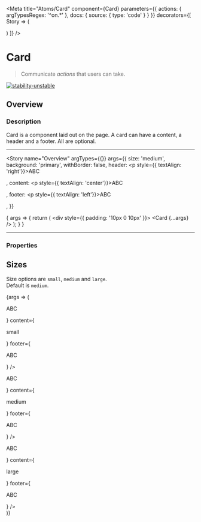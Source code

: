 
<Meta
  title="Atoms/Card"
  component={Card}
  parameters={{
    actions: { argTypesRegex: '^on.*' },
    docs: {
      source: {
        type: 'code'
      }
    }
  }}
  decorators={[
    Story => (
      <ThemeProvider>
        <div className="component-story-main">
          <ThemeSwitcher />
          <Story />
        </div>
      </ThemeProvider>
    )
  ]}
/>

# Card

> Communicate _actions_ that users can take.

[![stability-unstable](https://img.shields.io/badge/stability-unstable-yellow.svg)](https://github.com/emersion/stability-badges#unstable)

## Overview

### Description

Card is a component laid out on the page. A card can have a content, a header and a footer. All are optional.

---

<Story
  name="Overview"
  argTypes={{}}
  args={{
    size: 'medium',
    background: 'primary',
    withBorder: false,
    header: <Typography as="div" fontFamily="brand" fontSize="small">
        <p style={{ textAlign: 'right'}}>ABC</p>
      </Typography>,
    content: <Typography as="div" fontFamily="brand" fontSize="medium">
        <p style={{ textAlign: 'center'}}>ABC</p>
      </Typography>,
    footer: <Typography as="div" fontFamily="brand" fontSize="small">
        <p style={{ textAlign: 'left'}}>ABC</p>
      </Typography>,
  }}
>
  {
    args => { 
      return (
        <div style={{ padding: '10px 0 10px' }}>
          <Card {...args} />
        </div>
      );
    }
  }
</Story>

---

### Properties

<ArgsTable story="Overview" />

## Sizes

Size options are `small`, `medium` and `large`.  
Default is `medium`.

<Canvas>
  <Story name="Sizes">
    {args => (
      <div style={{
        display: 'flex', 
        justifyContent:'space-between', 
        flexDirection: 'column', 
        alignItems: 'center'
        }}
      >
        <div>
          <Card          
            size='small'
            background='primary'
            withBorder={false}
            header={<Typography as="div" fontFamily="brand" fontSize="small">
                <p style={{ textAlign: 'right'}}>ABC</p>
              </Typography>}
            content={<Typography as="div" fontFamily="brand" fontSize="medium">
                <p style={{ textAlign: 'center'}}>small</p>
              </Typography>}
            footer={<Typography as="div" fontFamily="brand" fontSize="small">
                <p style={{ textAlign: 'left'}}>ABC</p>
              </Typography>}
          />
        </div>
        <Card
          size='medium'
          background='primary'
          withBorder={false}
          header={<Typography as="div" fontFamily="brand" fontSize="small">
              <p style={{ textAlign: 'right'}}>ABC</p>
            </Typography>}
          content={<Typography as="div" fontFamily="brand" fontSize="medium">
              <p style={{ textAlign: 'center'}}>medium</p>
            </Typography>}
          footer={<Typography as="div" fontFamily="brand" fontSize="small">
              <p style={{ textAlign: 'left'}}>ABC</p>
            </Typography>}
        />
        <Card
          size='large'
          background='primary'
          withBorder={false}
          header={<Typography as="div" fontFamily="brand" fontSize="small">
              <p style={{ textAlign: 'right'}}>ABC</p>
            </Typography>}
          content={<Typography as="div" fontFamily="brand" fontSize="medium">
              <p style={{ textAlign: 'center'}}>large</p>
            </Typography>}
          footer={<Typography as="div" fontFamily="brand" fontSize="small">
              <p style={{ textAlign: 'left'}}>ABC</p>
            </Typography>}
        />
      </div>
    )}
  </Story>
</Canvas>